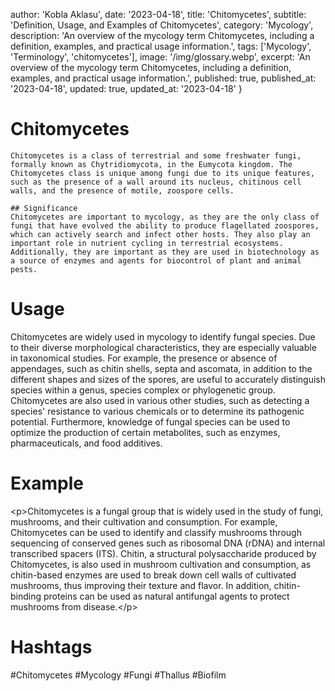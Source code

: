 
  author: 'Kobla Aklasu',
  date: '2023-04-18',
  title: 'Chitomycetes',
  subtitle: 'Definition, Usage, and Examples of Chitomycetes',
  category: 'Mycology',
  description: 'An overview of the mycology term Chitomycetes, including a definition, examples, and practical usage information.',
  tags: ['Mycology', 'Terminology', 'chitomycetes'],
  image: '/img/glossary.webp',
  excerpt: 'An overview of the mycology term Chitomycetes, including a definition, examples, and practical usage information.',
  published: true,
  published_at: '2023-04-18',
  updated: true,
  updated_at: '2023-04-18'
}




# Chitomycetes
    Chitomycetes is a class of terrestrial and some freshwater fungi, formally known as Chytridiomycota, in the Eumycota kingdom. The Chitomycetes class is unique among fungi due to its unique features, such as the presence of a wall around its nucleus, chitinous cell walls, and the presence of motile, zoospore cells.
    
    ## Significance
    Chitomycetes are important to mycology, as they are the only class of fungi that have evolved the ability to produce flagellated zoospores, which can actively search and infect other hosts. They also play an important role in nutrient cycling in terrestrial ecosystems. Additionally, they are important as they are used in biotechnology as a source of enzymes and agents for biocontrol of plant and animal pests.

# Usage

Chitomycetes are widely used in mycology to identify fungal species. Due to their diverse morphological characteristics, they are especially valuable in taxonomical studies. For example, the presence or absence of appendages, such as chitin shells, septa and ascomata, in addition to the different shapes and sizes of the spores, are useful to accurately distinguish species within a genus, species complex or phylogenetic group. Chitomycetes are also used in various other studies, such as detecting a species' resistance to various chemicals or to determine its pathogenic potential. Furthermore, knowledge of fungal species can be used to optimize the production of certain metabolites, such as enzymes, pharmaceuticals, and food additives.

# Example

&lt;p&gt;Chitomycetes is a fungal group that is widely used in the study of fungi, mushrooms, and their cultivation and consumption. For example, Chitomycetes can be used to identify and classify mushrooms through sequencing of conserved genes such as ribosomal DNA (rDNA) and internal transcribed spacers (ITS). Chitin, a structural polysaccharide produced by Chitomycetes, is also used in mushroom cultivation and consumption, as chitin-based enzymes are used to break down cell walls of cultivated mushrooms, thus improving their texture and flavor. In addition, chitin-binding proteins can be used as natural antifungal agents to protect mushrooms from disease.&lt;/p&gt;

# Hashtags

#Chitomycetes #Mycology #Fungi #Thallus #Biofilm

